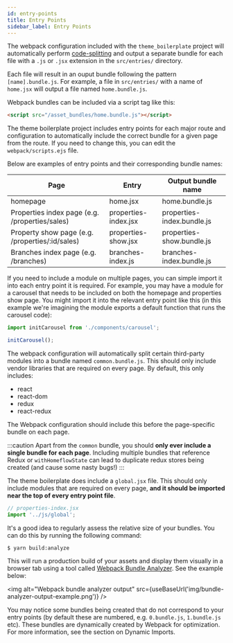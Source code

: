 ```yaml
---
id: entry-points
title: Entry Points
sidebar_label: Entry Points
---
```



The webpack configuration included with the `theme_boilerplate` project will automatically perform [code-splitting](https://webpack.js.org/guides/code-splitting/) and output a separate bundle for each file with a `.js` or `.jsx` extension in the `src/entries/` directory.

Each file will result in an ouput bundle following the pattern `[name].bundle.js`. For example, a file in `src/entries/` with a name of `home.jsx` will output a file named `home.bundle.js`.

Webpack bundles can be included via a script tag like this:

```html
<script src="/asset_bundles/home.bundle.js"></script>
```

The theme boilerplate project includes entry points for each major route and configuration to automatically include the correct bundle for a given page from the route. If you need to change this, you can edit the `webpack/scripts.ejs` file.

Below are examples of entry points and their corresponding bundle names:

| Page                                              | Entry                  | Output bundle name          |
|---------------------------------------------------|------------------------|-----------------------------|
| homepage                                          | home.jsx               | home.bundle.js              |
| Properties index page (e.g. /properties/sales)    | properties-index.jsx   | properties-index.bundle.js  |
| Property show page (e.g. /properties/:id/sales)   | properties-show.jsx    | properties-show.bundle.js   |
| Branches index page (e.g. /branches)              | branches-index.js      | branches-index.bundle.js    |

If you need to include a module on multiple pages, you can simple import it into each entry point it is required. For example, you may have a module for a carousel that needs to be included on both the homepage and properties show page. You might import it into the relevant entry point like this (in this example we're imagining the module exports a default function that runs the carousel code):

```js
import initCarousel from './components/carousel';

initCarousel();
```

The webpack configuration will automatically split certain third-party modules into a bundle named `common.bundle.js`. This should only include vendor libraries that are required on every page. By default, this only includes:

- react
- react-dom
- redux
- react-redux

The Webpack configuration should include this before the page-specific bundle on each page.

:::caution
Apart from the `common` bundle, you should **only ever include a single bundle for each page**. Including multiple bundles that reference Redux or `withHomeflowState` can lead to duplicate redux stores being created (and cause some nasty bugs!)
:::

The theme boilerplate does include a `global.jsx` file. This should only include modules that are required on every page, **and it should be imported near the top of every entry point file**.

```js
// properties-index.jsx
import '../js/global';
```

It's a good idea to regularly assess the relative size of your bundles. You can do this by running the following command:

```
$ yarn build:analyze
```

This will run a production build of your assets and display them visually in a browser tab using a tool called [Webpack Bundle Analyzer](https://www.npmjs.com/package/webpack-bundle-analyzer). See the example below:

<img alt="Webpack bundle analyzer output" src={useBaseUrl('img/bundle-analyzer-output-example.png')} />

You may notice some bundles being created that do not correspond to your entry points (by default these are numbered, e.g. `0.bundle.js`, `1.bundle.js` etc). These bundles are dynamically created by Webpack for optimization. For more information, see the section on Dynamic Imports.
